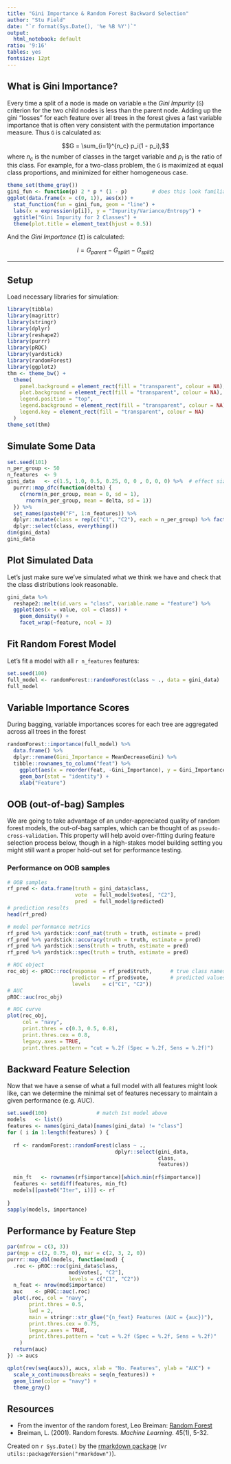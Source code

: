 ```yaml
---
title: "Gini Importance & Random Forest Backward Selection"
author: "Stu Field"
date: "`r format(Sys.Date(), '%e %B %Y')`"
output:
  html_notebook: default
ratio: '9:16'
tables: yes
fontsize: 12pt
---
```



## What is Gini Importance?
Every time a split of a node is made on variable `m` the *Gini Impurity* (`G`) criterion for the two child nodes is less than the parent node. Adding up the gini "losses" for each feature over all trees in the forest gives a fast variable importance that is often very consistent with the permutation importance measure. Thus `G` is calculated as:

$$G = \sum_{i=1}^{n_c} p_i(1 - p_i),$$ 
where $n_c$ is the number of classes in the target variable and $p_i$ is the ratio of this class. For example, for a two-class problem, the `G` is maximized at equal class proportions, and minimized for either homogeneous case.

```r
theme_set(theme_gray())
gini_fun <- function(p) 2 * p * (1 - p)        # does this look familiar?
ggplot(data.frame(x = c(0, 1)), aes(x)) +
  stat_function(fun = gini_fun, geom = "line") +
  labs(x = expression(p[i]), y = "Impurity/Variance/Entropy") +
  ggtitle("Gini Impurity for 2 Classes") +
  theme(plot.title = element_text(hjust = 0.5))
```



And the *Gini Importance* (`I`) is calculated:

$$I = G_{parent} - G_{split1} - G_{split2}$$

-------------


## Setup
Load necessary libraries for simulation:
```r
library(tibble)
library(magrittr)
library(stringr)
library(dplyr)
library(reshape2)
library(purrr)
library(pROC)
library(yardstick)
library(randomForest)
library(ggplot2)
thm <- theme_bw() +
  theme(
    panel.background = element_rect(fill = "transparent", colour = NA),
    plot.background = element_rect(fill = "transparent", colour = NA),
    legend.position = "top",
    legend.background = element_rect(fill = "transparent", colour = NA),
    legend.key = element_rect(fill = "transparent", colour = NA)
  )
theme_set(thm)
```

## Simulate Some Data
```r
set.seed(101)
n_per_group <- 50
n_features  <- 9
gini_data   <- c(1.5, 1.0, 0.5, 0.25, 0, 0 , 0, 0, 0) %>%  # effect sizes; 5 noise variables
  purrr::map_dfc(function(delta) {
    c(rnorm(n_per_group, mean = 0, sd = 1),
      rnorm(n_per_group, mean = delta, sd = 1))
  }) %>%
  set_names(paste0("F", 1:n_features)) %>%
  dplyr::mutate(class = rep(c("C1", "C2"), each = n_per_group) %>% factor()) %>%
  dplyr::select(class, everything())
dim(gini_data)
gini_data
```


## Plot Simulated Data
Let's just make sure we've simulated what we think we have and check that the class distributions look reasonable.
```r
gini_data %>%
  reshape2::melt(id.vars = "class", variable.name = "feature") %>%
  ggplot(aes(x = value, col = class)) +
    geom_density() +
    facet_wrap(~feature, ncol = 3)
```


## Fit Random Forest Model
Let's fit a model with all `r n_features` features:
```r
set.seed(100)
full_model <- randomForest::randomForest(class ~ ., data = gini_data)
full_model
```


## Variable Importance Scores
During bagging, variable importances scores for each tree are aggregated across all trees in the forest
```r
randomForest::importance(full_model) %>%
  data.frame() %>%
  dplyr::rename(Gini_Importance = MeanDecreaseGini) %>%
  tibble::rownames_to_column("feat") %>%
    ggplot(aes(x = reorder(feat, -Gini_Importance), y = Gini_Importance)) +
    geom_bar(stat = "identity") +
    xlab("Feature")
```



## OOB (out-of-bag) Samples
We are going to take advantage of an under-appreciated quality of random forest models, the out-of-bag samples, which can be thought of as `pseudo-cross-validation`. This property will help avoid over-fitting during feature selection process below, though in a high-stakes model building setting you might still want a proper hold-out set for performance testing.


### Performance on OOB samples
```r
# OOB samples
rf_pred <- data.frame(truth = gini_data$class,
                      vote  = full_model$votes[, "C2"],
                      pred  = full_model$predicted)
# prediction results
head(rf_pred)

# model performance metrics
rf_pred %>% yardstick::conf_mat(truth = truth, estimate = pred)
rf_pred %>% yardstick::accuracy(truth = truth, estimate = pred)
rf_pred %>% yardstick::sens(truth = truth, estimate = pred)
rf_pred %>% yardstick::spec(truth = truth, estimate = pred)

# ROC object
roc_obj <- pROC::roc(response  = rf_pred$truth,      # true class names
                     predictor = rf_pred$vote,       # predicted values
                     levels    = c("C1", "C2"))
# AUC
pROC::auc(roc_obj)

# ROC curve
plot(roc_obj,
     col = "navy",
     print.thres = c(0.3, 0.5, 0.8),
     print.thres.cex = 0.8,
     legacy.axes = TRUE,
     print.thres.pattern = "cut = %.2f (Spec = %.2f, Sens = %.2f)")
```



## Backward Feature Selection
Now that we have a sense of what a full model with all features might look like, can we determine the minimal set of features necessary to maintain a given performance (e.g. AUC).
```r
set.seed(100)                # match 1st model above
models   <- list()
features <- names(gini_data)[names(gini_data) != "class"]
for ( i in 1:length(features) ) {
  
  rf <- randomForest::randomForest(class ~ .,
                                   dplyr::select(gini_data,
                                                 class,
                                                 features))
  
  min_ft   <- rownames(rf$importance)[which.min(rf$importance)]
  features <- setdiff(features, min_ft)
  models[[paste0("Iter", i)]] <- rf
  
}
sapply(models, importance)
```


## Performance by Feature Step
```r
par(mfrow = c(3, 3))
par(mgp = c(2, 0.75, 0), mar = c(2, 3, 2, 0))
purrr::map_dbl(models, function(mod) {
  .roc <- pROC::roc(gini_data$class,
                    mod$votes[, "C2"],
                    levels = c("C1", "C2"))
  n_feat <- nrow(mod$importance)
  auc    <- pROC::auc(.roc)
  plot(.roc, col = "navy",
       print.thres = 0.5,
       lwd = 2,
       main = stringr::str_glue("{n_feat} Features (AUC = {auc})"),
       print.thres.cex = 0.75,
       legacy.axes = TRUE,
       print.thres.pattern = "cut = %.2f (Spec = %.2f, Sens = %.2f)"
    )
  return(auc)
}) -> aucs
```

```r
qplot(rev(seq(aucs)), aucs, xlab = "No. Features", ylab = "AUC") +
  scale_x_continuous(breaks = seq(n_features)) +
  geom_line(color = "navy") +
  theme_gray()
```



## Resources
* From the inventor of the random forest, Leo Breiman:
[Random Forest](https://www.stat.berkeley.edu/~breiman/RandomForests/cc_home.htm)
* Breiman, L. (2001). Random forests. *Machine Learning*. 45(1), 5-32.


Created on `r Sys.Date()` by the [rmarkdown package](https://github.com/rstudio/rmarkdown) (v`r utils::packageVersion("rmarkdown")`).
